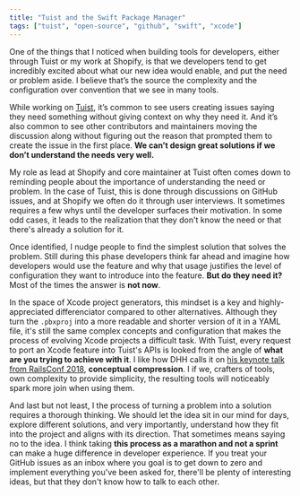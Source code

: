 ```yaml
---
title: "Tuist and the Swift Package Manager"
tags: ["tuist", "open-source", "github", "swift", "xcode"]
---
```


One of the things that I noticed when building tools for developers, either through Tuist or my work at Shopify, is that we developers tend to get incredibly excited about what our new idea would enable, and put the need or problem aside. I believe that’s the source the complexity and the configuration over convention that we see in many tools.

While working on [Tuist](https://tuist.io), it’s common to see users creating issues saying they need something without giving context on why they need it. And it’s also common to see other contributors and maintainers moving the discussion along without figuring out the reason that prompted them to create the issue in the first place. **We can’t design great solutions if we don’t understand the needs very well.**

My role as lead at Shopify and core maintainer at Tuist often comes down to reminding people about the importance of understanding the need or problem. In the case of Tuist, this is done through discussions on GitHub issues, and at Shopify we often do it through user interviews. It sometimes requires a few whys until the developer surfaces their motivation. In some odd cases, it leads to the realization that they don't know the need or that there's already a solution for it.

Once identified, I nudge people to find the simplest solution that solves the problem. Still during this phase developers think far ahead and imagine how developers would use the feature and why that usage justifies the level of configuration they want to introduce into the feature. **But do they need it?** Most of the times the answer is **not now**.

In the space of Xcode project generators, this mindset is a key and highly-appreciated differenciator compared to other alternatives. Although they turn the `.pbxproj` into a more readable and shorter version of it in a YAML file, it's still the same complex concepts and configuration that makes the process of evolving Xcode projects a difficult task. With Tuist, every request to port an Xcode feature into Tuist's APIs is looked from the angle of **what are you trying to achieve with it**. I like how DHH calls it on [his keynote talk from RailsConf 2018](https://www.youtube.com/watch?v=zKyv-IGvgGE), **conceptual compression**. I if we, crafters of tools, own complexity to provide simplicity, the resulting tools will noticeably spark more join when using them.

And last but not least, I the process of turning a problem into a solution requires a thorough thinking. We should let the idea sit in our mind for days, explore different solutions, and very importantly, understand how they fit into the project and aligns with its direction. That sometimes means saying no to the idea. I think taking **this process as a marathon and not a sprint** can make a huge difference in developer experience. If you treat your GitHub issues as an inbox where you goal is to get down to zero and implement everything you've been asked for, there'll be plenty of interesting ideas, but that they don't know how to talk to each other.
